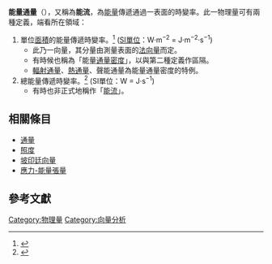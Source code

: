 '''能量通量'''（{{lang-en|energy flux}}），又稱為'''能流'''，為[[能量|能量]]傳遞通過一表面的時變率。此一物理量可有兩種定義，端看所在領域：
# 單位[[面積|面積]]的能量傳遞時變率。<ref name="mimi">{{cite web|url=http://en.mimi.hu/astronomy/energy_flux.html|title=Energy flux|accessdate=2008-12-24|archive-date=2021-04-28|archive-url=https://web.archive.org/web/20210428095305/https://en.mimi.hu/astronomy/energy_flux.html|dead-url=no}}</ref> ([[SI單位|SI單位]]：W·m<sup>−2</sup> = J·m<sup>−2</sup>·s<sup>−1</sup>)
#* 此乃一向量，其分量由測量表面的[[法向量|法向量]]而定。
#* 有時候也稱為「能量[[通量密度|通量密度]]」，以與第二種定義作區隔。
#* [[輻射通量|輻射通量]]、[[熱通量|熱通量]]、聲能通量為能量通量密度的特例。
# 總能量傳遞時變率。<ref>{{cite web|url=http://hesperia.gsfc.nasa.gov/sftheory/glossary.htm|title=Solar Physics Glossary|publisher=Nasa|accessdate=2008-12-24|archive-date=2021-05-06|archive-url=https://web.archive.org/web/20210506134438/https://hesperia.gsfc.nasa.gov/sftheory/glossary.htm|dead-url=no}}</ref> (SI單位：W = J·s<sup>−1</sup>)
#* 有時也非正式地稱作「[[能流|能流]]」。

== 相關條目 ==
*[[通量|通量]]
*[[照度|照度]]
*[[坡印廷向量|坡印廷向量]]
*[[應力-能量張量|應力-能量張量]]

== 參考文獻 ==
{{reflist}}

{{物理小作品}}

[[Category:物理量|Category:物理量]]
[[Category:向量分析|Category:向量分析]]
